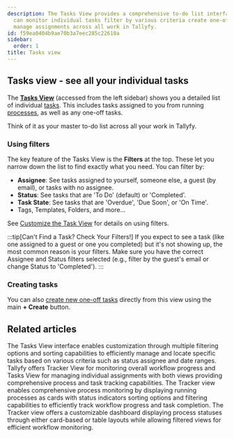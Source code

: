 ```yaml
---
description: The Tasks View provides a comprehensive to-do list interface where users
  can monitor individual tasks filter by various criteria create one-off tasks and
  manage assignments across all work in Tallyfy.
id: f59ea0404b9ae70b3a7eec285c22610a
sidebar:
  order: 1
title: Tasks view
---
```


## Tasks view - see all your individual tasks

The **[Tasks View](/products/pro/tracking-and-tasks/tasks-view/)** (accessed from the left sidebar) shows you a detailed list of individual [tasks](/products/pro/tracking-and-tasks/tasks/). This includes tasks assigned to you from running [processes](/products/pro/tracking-and-tasks/processes/), as well as any one-off tasks.

Think of it as your master to-do list across all your work in Tallyfy.

### Using filters

The key feature of the Tasks View is the **Filters** at the top. These let you narrow down the list to find exactly what you need. You can filter by:

*   **Assignee**: See tasks assigned to yourself, someone else, a guest (by email), or tasks with no assignee.
*   **Status**: See tasks that are 'To Do' (default) or 'Completed'.
*   **Task State**: See tasks that are 'Overdue', 'Due Soon', or 'On Time'.
*   Tags, Templates, Folders, and more...

See [Customize the Task View](/products/pro/tracking-and-tasks/tasks-view/how-can-i-customize-task-views-in-tallyfy/) for details on using filters.

:::tip[Can't Find a Task? Check Your Filters!]
If you expect to see a task (like one assigned to a guest or one you completed) but it's not showing up, the most common reason is your filters. Make sure you have the correct Assignee and Status filters selected (e.g., filter by the guest's email or change Status to 'Completed').
:::

### Creating tasks

You can also [create new one-off tasks](/products/pro/tracking-and-tasks/tasks/how-to-create-a-one-off-task-in-tallyfy/) directly from this view using the main **+ Create** button.


<PageTree />


## Related articles
<CardGrid>
<LinkTitleCard header="<b>Tasks View > Customize the task view</b>" href="/products/pro/tracking-and-tasks/tasks-view/how-can-i-customize-task-views-in-tallyfy/" > The Tasks View interface enables customization through multiple filtering options and sorting capabilities to efficiently manage and locate specific tasks based on various criteria such as status assignee and date ranges. </LinkTitleCard>
<LinkTitleCard header="<b>Pro > Tracking</b>" href="/products/pro/tracking-and-tasks/" > Tallyfy offers Tracker View for monitoring overall workflow progress and Tasks View for managing individual assignments with both views providing comprehensive process and task tracking capabilities. </LinkTitleCard>
<LinkTitleCard header="<b>Tracker View > Manage and track my processes</b>" href="/products/pro/tracking-and-tasks/tracker-view/how-can-i-manage-and-track-my-processes-on-tallyfy/" > The Tracker view enables comprehensive process monitoring by displaying running processes as cards with status indicators sorting options and filtering capabilities to efficiently track workflow progress and task completion. </LinkTitleCard>
<LinkTitleCard header="<b>Tracking And Tasks > Tracker view</b>" href="/products/pro/tracking-and-tasks/tracker-view/" > The Tracker view offers a customizable dashboard displaying process statuses through either card-based or table layouts while allowing filtered views for efficient workflow monitoring. </LinkTitleCard>
</CardGrid>